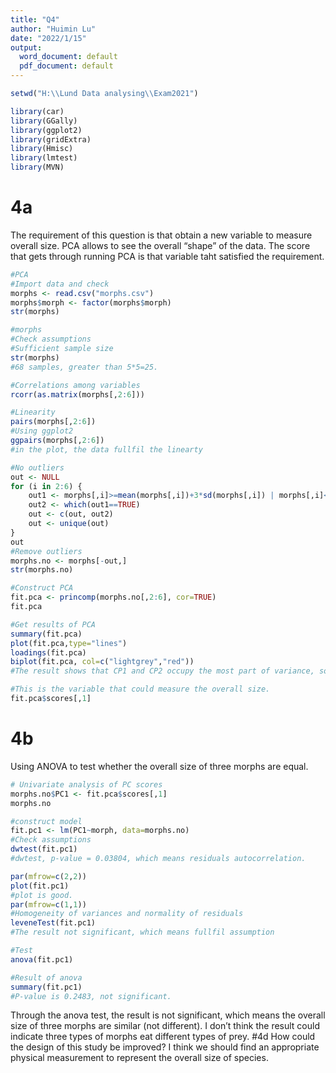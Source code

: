 ---
title: "Q4"
author: "Huimin Lu"
date: "2022/1/15"
output:
  word_document: default
  pdf_document: default
---

```{r}
setwd("H:\\Lund Data analysing\\Exam2021")
```

```{r}
library(car)
library(GGally)
library(ggplot2)
library(gridExtra)
library(Hmisc)
library(lmtest)
library(MVN)
```

# 4a
The requirement of this question is that obtain a new variable to measure overall size. PCA allows to see the overall "shape" of the data. The score that gets through running PCA is that variable taht satisfied the requirement.
```{r}
#PCA
#Import data and check
morphs <- read.csv("morphs.csv")
morphs$morph <- factor(morphs$morph)
str(morphs)
```

```{r}
#morphs
#Check assumptions
#Sufficient sample size
str(morphs)
#68 samples, greater than 5*5=25.

#Correlations among variables
rcorr(as.matrix(morphs[,2:6]))

#Linearity
pairs(morphs[,2:6])
#Using ggplot2
ggpairs(morphs[,2:6])
#in the plot, the data fullfil the linearty

#No outliers
out <- NULL
for (i in 2:6) {
	out1 <- morphs[,i]>=mean(morphs[,i])+3*sd(morphs[,i]) | morphs[,i]<=mean(morphs[,i])-3*sd(morphs[,i])
	out2 <- which(out1==TRUE)
	out <- c(out, out2)
	out <- unique(out)
}
out
#Remove outliers
morphs.no <- morphs[-out,]
str(morphs.no)

```

```{r}
#Construct PCA
fit.pca <- princomp(morphs.no[,2:6], cor=TRUE) 
fit.pca
```

```{r}
#Get results of PCA
summary(fit.pca)
plot(fit.pca,type="lines")
loadings(fit.pca)
biplot(fit.pca, col=c("lightgrey","red"))
#The result shows that CP1 and CP2 occupy the most part of variance, so they can get a very accurate view on where it stands in relation to other samples.
```
```{r}
#This is the variable that could measure the overall size.
fit.pca$scores[,1]
```

# 4b
Using ANOVA to test whether the overall size of three morphs are equal. 
```{r}
# Univariate analysis of PC scores
morphs.no$PC1 <- fit.pca$scores[,1]
morphs.no
```

```{r}
#construct model
fit.pc1 <- lm(PC1~morph, data=morphs.no)
#Check assumptions
dwtest(fit.pc1)
#dwtest, p-value = 0.03804, which means residuals autocorrelation.

par(mfrow=c(2,2))
plot(fit.pc1)
#plot is good.
par(mfrow=c(1,1))
#Homogeneity of variances and normality of residuals
leveneTest(fit.pc1)
#The result not significant, which means fullfil assumption

#Test 
anova(fit.pc1)

#Result of anova
summary(fit.pc1)
#P-value is 0.2483, not significant.
```
Through the anova test, the result is not significant, which means the overall size of three morphs are similar (not different).
I don't think the result could indicate three types of morphs eat different types of prey.
#4d
How could the design of this study be improved?
I think we should find an appropriate physical measurement to represent the overall size of species.  
